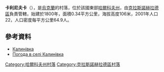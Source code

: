 {{coord|49|26|55|N|35|38|40|E|scale:100000_region:UA|display=title}}

'''卡利尼夫卡'''（{{lang-uk|Калинівка}}），是[[烏克蘭|烏克蘭]]的村落，位於該國東部[[哈爾科夫州|哈爾科夫州]]，由[[克拉斯諾赫拉德區|克拉斯諾赫拉德區]]負責管轄，始建於1800年，面積0.34平方公里，海拔高度106米，2001年人口22，人口密度每平方公里64.9人。

==參考資料==
* [http://w1.c1.rada.gov.ua/pls/z7502/A005?rdat1=09.01.2009&rf7571=33444 Калинівка]{{dead link|date=2017年11月 |bot=InternetArchiveBot |fix-attempted=yes }}
* [http://weather.in.ua/ua/har'kovskaja/9835 Погода в селі Калинівка] {{Wayback|url=http://weather.in.ua/ua/har'kovskaja/9835 |date=20160323030014 }}

{{DEFAULTSORT:Калинівка}}
[[Category:哈爾科夫州村落|Category:哈爾科夫州村落]]
[[Category:克拉斯諾赫拉德區村落|Category:克拉斯諾赫拉德區村落]]


{{Kharkiv-geo-stub}}